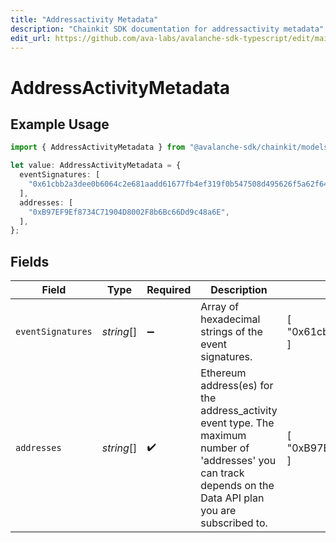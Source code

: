 ```yaml
---
title: "Addressactivity Metadata"
description: "Chainkit SDK documentation for addressactivity metadata"
edit_url: https://github.com/ava-labs/avalanche-sdk-typescript/edit/main/chainkit/docs/models/components/addressactivitymetadata.md
---
```


# AddressActivityMetadata

## Example Usage

```typescript
import { AddressActivityMetadata } from "@avalanche-sdk/chainkit/models/components";

let value: AddressActivityMetadata = {
  eventSignatures: [
    "0x61cbb2a3dee0b6064c2e681aadd61677fb4ef319f0b547508d495626f5a62f64",
  ],
  addresses: [
    "0xB97EF9Ef8734C71904D8002F8b6Bc66Dd9c48a6E",
  ],
};
```

## Fields

| Field                                                                                                                                                          | Type                                                                                                                                                           | Required                                                                                                                                                       | Description                                                                                                                                                    | Example                                                                                                                                                        |
| -------------------------------------------------------------------------------------------------------------------------------------------------------------- | -------------------------------------------------------------------------------------------------------------------------------------------------------------- | -------------------------------------------------------------------------------------------------------------------------------------------------------------- | -------------------------------------------------------------------------------------------------------------------------------------------------------------- | -------------------------------------------------------------------------------------------------------------------------------------------------------------- |
| `eventSignatures`                                                                                                                                              | *string*[]                                                                                                                                                     | :heavy_minus_sign:                                                                                                                                             | Array of hexadecimal strings of the event signatures.                                                                                                          | [<br/>"0x61cbb2a3dee0b6064c2e681aadd61677fb4ef319f0b547508d495626f5a62f64"<br/>]                                                                               |
| `addresses`                                                                                                                                                    | *string*[]                                                                                                                                                     | :heavy_check_mark:                                                                                                                                             | Ethereum address(es) for the address_activity event type. The maximum number of 'addresses' you can track depends  on the Data API plan you are subscribed to. | [<br/>"0xB97EF9Ef8734C71904D8002F8b6Bc66Dd9c48a6E"<br/>]                                                                                                       |